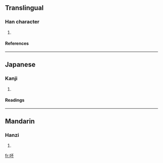 ==Translingual==
===Han character===
{{Han char|rad=口|as=04|sn=7|four=6109<sub>0</sub>|canj=口一火 (RMF)}}
# {{defn|Han}}
====References====
{{Han ref|kx=0177.290|dkj=03338|dj=0395.100|hdz=10586.040|uh=5425|ud=21541|bh=CA7D|bd=51837}}
----
==Japanese==
===Kanji===
{{ja-kanji|grade=|rs=口04}}
# {{defn|Japanese}} 
====Readings====
{{ja-readings|on=[[ほう]] (hō), [[ふ]] (fu)|kun=}}
----
==Mandarin==
===Hanzi===
{{cmn-hanzi|pin=[[bù]] (bu4)|wg=pu<sup>4</sup>}}
# {{defn|Mandarin}}

[[fr:吥]]
